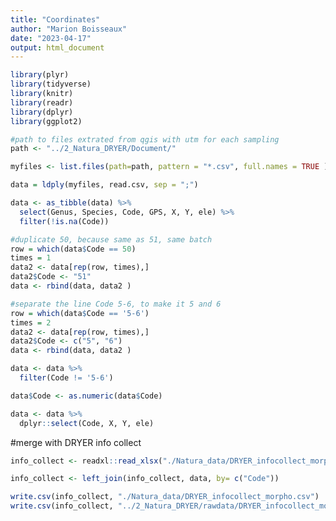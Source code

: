 ```yaml
---
title: "Coordinates"
author: "Marion Boisseaux"
date: "2023-04-17"
output: html_document
---
```


```r
library(plyr)
library(tidyverse)
library(knitr)
library(readr)
library(dplyr)
library(ggplot2)

#path to files extrated from qgis with utm for each sampling
path <- "../2_Natura_DRYER/Document/"

myfiles <- list.files(path=path, pattern = "*.csv", full.names = TRUE ) #it will read the file with * being the replaced value each time

data = ldply(myfiles, read.csv, sep = ";")

data <- as_tibble(data) %>%
  select(Genus, Species, Code, GPS, X, Y, ele) %>%
  filter(!is.na(Code))

#duplicate 50, because same as 51, same batch
row = which(data$Code == 50)
times = 1
data2 <- data[rep(row, times),]
data2$Code <- "51"
data <- rbind(data, data2 )

#separate the line Code 5-6, to make it 5 and 6
row = which(data$Code == '5-6')
times = 2
data2 <- data[rep(row, times),]
data2$Code <- c("5", "6")
data <- rbind(data, data2 )

data <- data %>%
  filter(Code != '5-6') 

data$Code <- as.numeric(data$Code) 

data <- data %>%
  dplyr::select(Code, X, Y, ele)
```

#merge with DRYER info collect
```r
info_collect <- readxl::read_xlsx("./Natura_data/DRYER_infocollect_morpho.xlsx")

info_collect <- left_join(info_collect, data, by= c("Code"))

write.csv(info_collect, "./Natura_data/DRYER_infocollect_morpho.csv")
write.csv(info_collect, "../2_Natura_DRYER/rawdata/DRYER_infocollect_morpho.csv")

```

